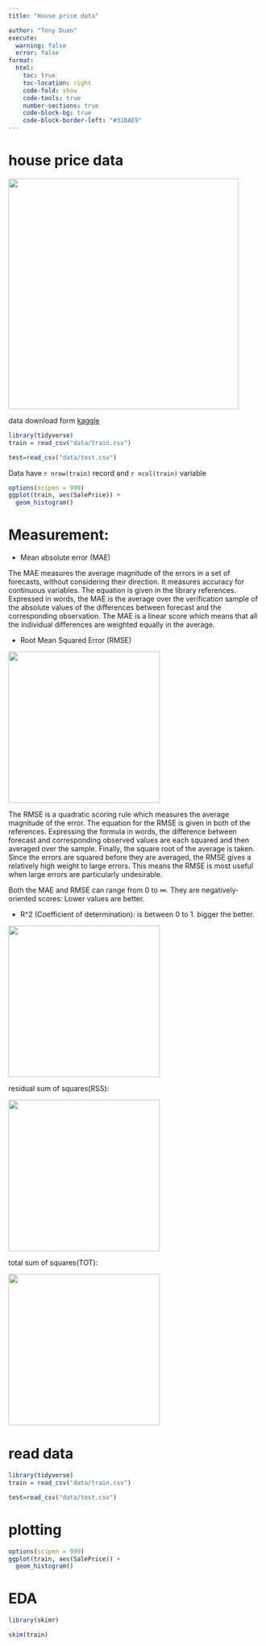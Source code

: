 ```yaml
---
title: "House price data"

author: "Tony Duan"
execute:
  warning: false
  error: false
format:
  html:
    toc: true
    toc-location: right
    code-fold: show
    code-tools: true
    number-sections: true
    code-block-bg: true
    code-block-border-left: "#31BAE9"
---
```


# house price data

![](images/house-prices-scaled.jpg){width="457"}

data download form [kaggle](https://www.kaggle.com/competitions/house-prices-advanced-regression-techniques/data)

```r
library(tidyverse)
train = read_csv("data/train.csv")

test=read_csv("data/test.csv")

```

Data have `r nrow(train)` record and `r ncol(train)` variable



```r
options(scipen = 999)
ggplot(train, aes(SalePrice)) + 
  geom_histogram()
```

# Measurement:

-   Mean absolute error (MAE)

The MAE measures the average magnitude of the errors in a set of forecasts, without considering their direction. It measures accuracy for continuous variables. The equation is given in the library references. Expressed in words, the MAE is the average over the verification sample of the absolute values of the differences between forecast and the corresponding observation. The MAE is a linear score which means that all the individual differences are weighted equally in the average.

-   Root Mean Squared Error (RMSE)

![](images/eque1.jpg){width="300"}

The RMSE is a quadratic scoring rule which measures the average magnitude of the error. The equation for the RMSE is given in both of the references. Expressing the formula in words, the difference between forecast and corresponding observed values are each squared and then averaged over the sample. Finally, the square root of the average is taken. Since the errors are squared before they are averaged, the RMSE gives a relatively high weight to large errors. This means the RMSE is most useful when large errors are particularly undesirable.

Both the MAE and RMSE can range from 0 to ∞. They are negatively-oriented scores: Lower values are better.

-   R\^2 (Coefficient of determination): is between 0 to 1. bigger the better.

![](images/13){width="300"}

residual sum of squares(RSS):

![](images/11){width="300"}

total sum of squares(TOT):

![](images/12){width="300"}




# read data


```r
library(tidyverse)
train = read_csv("data/train.csv")

test=read_csv("data/test.csv")

```



# plotting

```r
options(scipen = 999)
ggplot(train, aes(SalePrice)) + 
  geom_histogram()
```


# EDA


```r
library(skimr)

skim(train)
```




